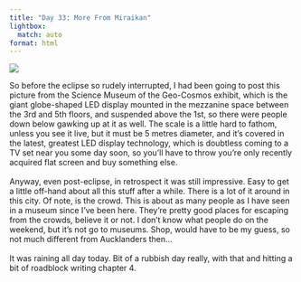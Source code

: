 ```yaml
---
title: "Day 33: More From Miraikan"
lightbox:
  match: auto
format: html
---
```


![](../images/20120523000706_dsc01879.jpg){group="all-the-pictures"}

So before the eclipse so rudely interrupted, I had been going to post this picture from the Science Museum of the Geo-Cosmos exhibit, which is the giant globe-shaped LED display mounted in the mezzanine space between the 3rd and 5th floors, and suspended above the 1st, so there were people down below gawking up at it as well.  The scale is a little hard to fathom, unless you see it live, but it must be 5 metres diameter, and it's covered in the latest, greatest LED display technology, which is doubtless coming to a TV set near you some day soon, so you'll have to throw you're only recently acquired flat screen and buy something else.<br><br>Anyway, even post-eclipse, in retrospect it was still impressive.  Easy to get a little off-hand about all this stuff after a while.  There is a lot of it around in this city.  Of note, is the crowd.  This is about as many people as I have seen in a museum since I've been here.  They're pretty good places for escaping from the crowds, believe it or not.  I don't know what people do on the weekend, but it's not go to museums.  Shop, would have to be my guess, so not much different from Aucklanders then...<br><br>It was raining all day today.  Bit of a rubbish day really, with that and hitting a bit of roadblock writing chapter 4.

